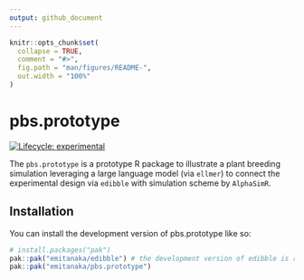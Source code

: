 ```yaml
---
output: github_document
---
```


<!-- README.md is generated from README.Rmd. Please edit that file -->

```r
knitr::opts_chunk$set(
  collapse = TRUE,
  comment = "#>",
  fig.path = "man/figures/README-",
  out.width = "100%"
)
```

# pbs.prototype

<!-- badges: start -->
[![Lifecycle: experimental](https://img.shields.io/badge/lifecycle-experimental-orange.svg)](https://lifecycle.r-lib.org/articles/stages.html#experimental)
<!-- badges: end -->

The `pbs.prototype` is a prototype R package to illustrate a plant breeding simulation leveraging a large language model (via `ellmer`) to connect the experimental design via `edibble` with simulation scheme by `AlphaSimR`.

## Installation

You can install the development version of pbs.prototype like so:

``` r
# install.packages("pak")
pak::pak("emitanaka/edibble") # the development version of edibble is required 
pak::pak("emitanaka/pbs.prototype")
```


